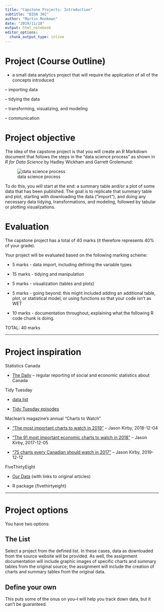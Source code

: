 ```yaml
---
title: "Capstone Projects: Introduction"
subtitle: "BIDA 302"
author: "Martin Monkman"
date: "2019/11/18"
output: html_notebook
editor_options: 
  chunk_output_type: inline
---
```


# Project (Course Outline)

* a small data analytics project that will require the application of all of the concepts introduced

– importing data

– tidying the data

– transforming, visualizing, and modeling

– communication


# Project objective 

The idea of the capstone project is that you will create an R Markdown document that follows the steps in the "data science process" as shown in _R for Data Science_ by Hadley Wickham and Garrett Grolemund:

![data science process](../img/data-science.png)

To do this, you will start at the end: a summary table and/or a plot of some data that has been published. The goal is to replicate that summary table and plot, starting with downloading the data ("import"), and doing any necessary data tidying, transformations, and modeling, followed by tabular or plotting visualizations.

# Evaluation

The capstone project has a total of 40 marks (it therefore represents 40% of your grade).

Your project will be evaluated based on the following marking scheme:

* 5 marks - data import, including defining the variable types

* 15 marks - tidying and manipulation

* 5 marks - visualization (tables and plots)

* 5 marks - going beyond: this might included adding an additional table, plot, or statistical model, or using functions so that your code isn't as WET

* 10 marks - documentation throughout, explaining what the following R code chunk is doing.

TOTAL: 40 marks


---

# Project inspiration


Statistics Canada 

* [The Daily](https://www150.statcan.gc.ca/n1/dai-quo/index-eng.htm) -- regular reporting of social and economic statistics about Canada


Tidy Tuesday

* [data list](https://github.com/rfordatascience/tidytuesday)

* [Tidy Tuesday episodes](https://www.tidytuesday.com/episodes)


Maclean's magazine's annual "Charts to Watch"

* ["The most important charts to watch in 2019"](https://www.macleans.ca/economy/economicanalysis/the-most-important-charts-to-watch-in-2019/) -- Jason Kirby, 2018-12-04

* ["The 91 most important economic charts to watch in 2018"](https://www.macleans.ca/economy/economicanalysis/the-most-important-economic-charts-to-watch-in-2018/) -- Jason Kirby, 2017-12-05

* ["75 charts every Canadian should watch in 2017"](https://www.macleans.ca/economy/economicanalysis/75-charts-every-canadian-should-watch-in-2017/) -- Jason Kirby, 2019-12-12


FiveThirtyEight

* [Our Data](https://data.fivethirtyeight.com/) (with links to original articles)

* R package {fivethirtyeight}



---

# Project options

You have two options:

## The List

Select a project from the defined list. In these cases, data as downloaded from the source website will be provided. As well, the assignment documentation will include graphic images of specific charts and summary tables from the original source; the assignment will include the creation of charts and summary tables from the original data. 



## Define your own 

This puts some of the onus on you--I will help you track down data, but it can't be guaranteed.



